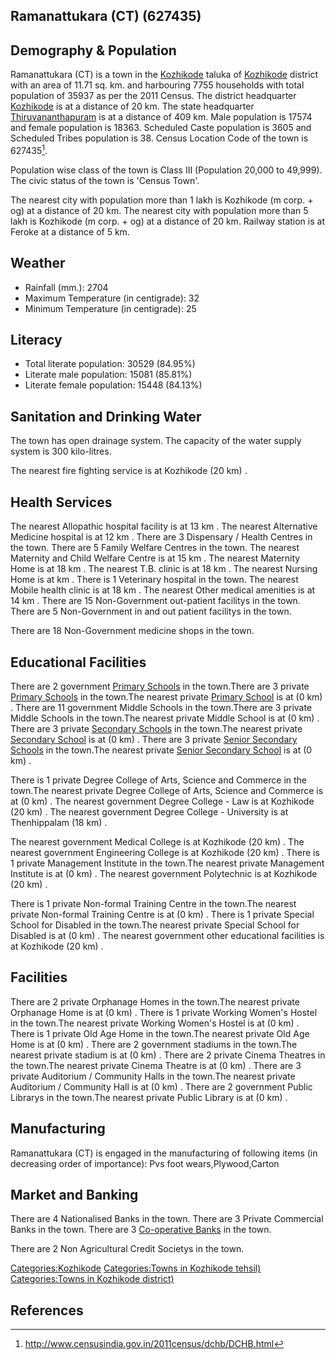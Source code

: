 {{Infobox settlement
| name=Ramanattukara (CT)
| native_name=
| native_name_lang=
| other_name=
| nickname=
| settlement_type=Town
| image_skyline=
| image_alt=
| image_caption=
| pushpin_map=India Kerala
| pushpin_label_position=right
| pushpin_map_alt=
| pushpin_map_caption=Location in Kerala, India
| latd=
| latm=
| lats=
| latNS=
| longd=
| longm=
| longs=
| longEW=
| coordinates_display=inline,title
| subdivision_type=Country
| subdivision_name={{flag|India}}
| subdivision_type1=[[States and territories of India|State]]
| subdivision_name1=Kerala 
| subdivision_type2=[[List of districts of India|District]]
| subdivision_name2=Kozhikode
| subdivision_type3=Tahsil
| subdivision_name3=Kozhikode
| website=
| established_title=<!-- Established -->
| established_date=
| founder=
| named_for=
| government_type=
| governing_body=
| unit_pref=Metric
| area_footnotes=
| area_rank=
| area_total_km2=11.71
| elevation_footnotes=
| elevation_m=
| population_total=35937
| population_as_of=2011
| population_rank=
| population_density_km2=3068
| population_demonym=
| population_footnotes=
| demographics_type1=Languages=
| demographics1_title1=Official=
| demographics1_info1=[[Malayalam language|Malayalam]]
| timezone1=[[Indian Standard Time|IST]]
| utc_offset1==+5:30
| postal_code_type=[[Postal Index Number|PIN]]
| postal_code=
| area_code_type=Telephone code
| area_code=
| registration_plate=
| blank1_name_sec1=Nearest city
| blank1_info_sec1=[[Kozhikode (m corp. + og)]]
| blank2_name_sec1=[[Human sex ratio|Sex ratio]]
| blank2_info_sec1=1044
| blank3_name_sec1=Literacy
| blank3_info_sec1=84.95%
| blank1_name_sec2=[[2011 Census of India|2011 census]] code
| blank1_info_sec2=627435
| footnotes=
}}

== Ramanattukara (CT) (627435) ==

== Demography & Population ==

Ramanattukara (CT) is a town in the [[Kozhikode]] taluka of [[Kozhikode]] district with an area of 11.71 sq. km. and harbouring 7755 households with total population of 35937 as per the 2011 Census. The district headquarter [[Kozhikode]] is at a distance of 20 km. The state headquarter [[Thiruvananthapuram]] is at a distance of 409 km. Male population is 17574 and female population is 18363. Scheduled Caste population is 3605 and Scheduled Tribes population is 38. Census Location Code of the town is 627435<ref>http://www.censusindia.gov.in/2011census/dchb/DCHB.html</ref>.

Population wise class of the town is Class III (Population 20,000 to 49,999).
The civic status of the town is 'Census Town'.

The nearest city with population more than 1 lakh is Kozhikode (m corp. + og) at a distance of 20 km. The nearest city with population more than 5 lakh is Kozhikode (m corp. + og) at a distance of 20 km. Railway station is at Feroke at a distance of 5 km.


== Weather ==  
* Rainfall (mm.): 2704 
* Maximum Temperature (in centigrade): 32
* Minimum Temperature (in centigrade): 25


== Literacy ==  
* Total literate population: 30529 (84.95%)
* Literate male population: 15081 (85.81%)
* Literate female population: 15448 (84.13%)


== Sanitation and Drinking Water ==  
The town has open drainage system.
The capacity of the water supply system is 300 kilo-litres.

The nearest fire fighting service is at Kozhikode (20 km) .


== Health Services ==
The nearest Allopathic hospital facility is at 13 km .
The nearest Alternative Medicine hospital is at 12 km .
There are 3 Dispensary / Health Centres in the town.
There are 5 Family Welfare Centres in the town.
The nearest Maternity and Child Welfare Centre is at 15 km .
The nearest Maternity Home is at 18 km .
The nearest T.B. clinic is at 18 km .
The nearest Nursing Home is at  km .
There is 1 Veterinary hospital in the town.
The nearest Mobile health clinic is at 18 km .
The nearest Other medical amenities is at 14 km .
There are 15 Non-Government out-patient facilitys in the town.
There are 5 Non-Government in and out patient facilitys in the town.

There are 18 Non-Government medicine shops in the town.


== Educational Facilities ==
There are 2 government [[Primary School]]s in the town.There are 3 private [[Primary School]]s in the town.The nearest private [[Primary School]] is at  (0 km) .
There are 11 government Middle Schools in the town.There are 3 private Middle Schools in the town.The nearest private Middle School is at  (0 km) .
There are 3 private [[Secondary School]]s in the town.The nearest private [[Secondary School]] is at  (0 km) .
There are 3 private [[Senior Secondary School]]s in the town.The nearest private [[Senior Secondary School]] is at  (0 km) .
 
 
 
 
 
There is 1 private Degree College of Arts, Science and Commerce in the town.The nearest private Degree College of Arts, Science and Commerce is at  (0 km) .
The nearest government Degree College - Law is at Kozhikode (20 km) .
The nearest government Degree College - University is at Thenhippalam (18 km) .
 
The nearest government Medical College is at Kozhikode (20 km) .
The nearest government Engineering College is at Kozhikode (20 km) .
There is 1 private Management Institute in the town.The nearest private Management Institute is at  (0 km) .
The nearest government Polytechnic is at Kozhikode (20 km) .
 
There is 1 private Non-formal Training Centre in the town.The nearest private Non-formal Training Centre is at  (0 km) .
There is 1 private Special School for Disabled in the town.The nearest private Special School for Disabled is at  (0 km) .
The nearest government other educational facilities is at Kozhikode (20 km) .


== Facilities ==
There are 2 private Orphanage Homes in the town.The nearest private Orphanage Home is at  (0 km) .
There is 1 private Working Women's Hostel in the town.The nearest private Working Women's Hostel is at  (0 km) .
There is 1 private Old Age Home in the town.The nearest private Old Age Home is at  (0 km) .
There are 2 government stadiums in the town.The nearest private stadium is at  (0 km) .
There are 2 private Cinema Theatres in the town.The nearest private Cinema Theatre is at  (0 km) .
There are 3 private Auditorium / Community Halls in the town.The nearest private Auditorium / Community Hall is at  (0 km) .
There are 2 government Public Librarys in the town.The nearest private Public Library is at  (0 km) .


== Manufacturing ==
Ramanattukara (CT) is engaged in the manufacturing of following items (in decreasing order of importance): Pvs foot wears,Plywood,Carton 


== Market and Banking ==
There are 4 Nationalised Banks in the town.
There are 3 Private Commercial Banks in the town.
There are 3 [[Co-operative Bank]]s in the town.

There are 2 Non Agricultural Credit Societys in the town.


[[Categories:Kozhikode]]
[[Categories:Towns in Kozhikode tehsil)]]
[[Categories:Towns in Kozhikode district)]]


== References ==
{{Reflist}}



